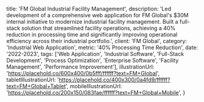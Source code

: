 
  title: 'FM Global Industrial Facility Management',
  description: 'Led development of a comprehensive web application for FM Global\'s $30M internal initiative to modernize industrial facility management. Built a full-stack solution that streamlined facility operations, achieving a 40% reduction in processing time and significantly improving operational efficiency across their industrial portfolio.',
  client: 'FM Global',
  category: 'Industrial Web Application',
  metric: '40% Processing Time Reduction',
  date: '2022-2023',
  tags: ['Web Application', 'Industrial Software', 'Full-Stack Development', 'Process Optimization', 'Enterprise Software', 'Facility Management', 'Performance Improvement'],
  illustrationUrl: 'https://placehold.co/600x400/0b5fff/ffffff?text=FM+Global',
  tabletIllustrationUrl: 'https://placehold.co/400x300/0a4fd9/ffffff?text=FM+Global+Tablet',
  mobileIllustrationUrl: 'https://placehold.co/200x150/083fae/ffffff?text=FM+Global+Mobile',
}

<ProjectMetadata
  client={metadata.client}
  metric={metadata.metric}
  category={metadata.category}
  date={metadata.date}
  tags={metadata.tags}
/>



